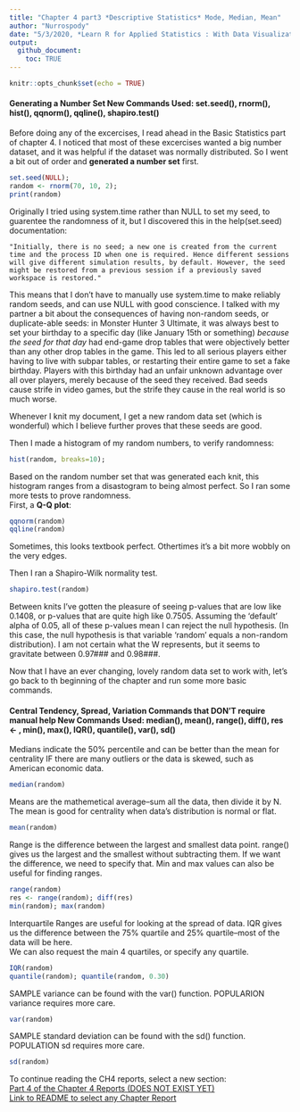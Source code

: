```yaml
---
title: "Chapter 4 part3 *Descriptive Statistics* Mode, Median, Mean"
author: "Nurrospody"
date: "5/3/2020, *Learn R for Applied Statistics : With Data Visualizations, Regressions, and Statistics*"
output:
  github_document:
    toc: TRUE
---
```


```r
knitr::opts_chunk$set(echo = TRUE)
```
#### Generating a Number Set **New Commands Used: set.seed(), rnorm(), hist(), qqnorm(), qqline(), shapiro.test()**
Before doing any of the excercises, I read ahead in the Basic Statistics part of chapter 4.  I noticed that most of these excercises wanted a big number dataset, and it was helpful if the dataset was normally distributed.  So I went a bit out of order and **generated a number set** first.
```r
set.seed(NULL);
random <- rnorm(70, 10, 2);
print(random)
```
Originally I tried using system.time rather than NULL to set my seed, to guarentee the randomness of it, but I discovered this in the help(set.seed) documentation:
```set
"Initially, there is no seed; a new one is created from the current time and the process ID when one is required. Hence different sessions will give different simulation results, by default. However, the seed might be restored from a previous session if a previously saved workspace is restored."
```
This means that I don't have to manually use system.time to make reliably random seeds, and can use NULL with good conscience.  I talked with my partner a bit about the consequences of having non-random seeds, or duplicate-able seeds: in Monster Hunter 3 Ultimate, it was always best to set your birthday to a specific day (like January 15th or something) *because the seed for that day* had end-game drop tables that were objectively better than any other drop tables in the game.  This led to all serious players either having to live with subpar tables, or restarting their entire game to set a fake birthday.  Players with this birthday had an unfair unknown advantage over all over players, merely because of the seed they received.  Bad seeds cause strife in video games, but the strife they cause in the real world is so much worse.

Whenever I knit my document, I get a new random data set (which is wonderful) which I believe further proves that these seeds are good.  

Then I made a histogram of my random numbers, to verify randomness:
```r
hist(random, breaks=10);
```
Based on the random number set that was generated each knit, this histogram ranges from a disastogram to being almost perfect.  So I ran some more tests to prove randomness.  
First, a **Q-Q plot**:
```r
qqnorm(random)
qqline(random)
```
Sometimes, this looks textbook perfect.  Othertimes it's a bit more wobbly on the very edges.  

Then I ran a Shapiro-Wilk normality test.  
```r
shapiro.test(random)
```
Between knits I've gotten the pleasure of seeing p-values that are low like 0.1408, or p-values that are quite high like 0.7505.
Assuming the 'default' alpha of 0.05, all of these p-values mean I can reject the null hypothesis.  (In this case, the null hypothesis is that variable 'random' equals a non-random distribution).  I am not certain what the W represents, but it seems to gravitate between 0.97### and 0.98###.

Now that I have an ever changing, lovely random data set to work with, let's go back to th beginning of the chapter and run some more basic commands.

#### Central Tendency, Spread, Variation Commands that DON'T require manual help **New Commands Used: median(), mean(), range(), diff(), res <- , min(), max(), IQR(), quantile(), var(), sd()**

Medians indicate the 50% percentile and can be better than the mean for centrality IF there are many outliers or the data is skewed, such as American economic data.  
```r
median(random)
```
Means are the mathemetical average--sum all the data, then divide it by N.  The mean is good for centrality when data's distribution is normal or flat.
```r
mean(random)
```
Range is the difference between the largest and smallest data point.  range() gives us the largest and the smallest without subtracting them.  If we want the difference, we need to specify that.
Min and max values can also be useful for finding ranges.
```r
range(random)
res <- range(random); diff(res)
min(random); max(random)
```
Interquartile Ranges are useful for looking at the spread of data.  IQR gives us the difference between the 75% quartile and 25% quartile--most of the data will be here.  
We can also request the main 4 quartiles, or specify any quartile.
```r
IQR(random)
quantile(random); quantile(random, 0.30)
```
SAMPLE variance can be found with the var() function.  POPULARION variance requires more care.  
```r
var(random)
```
SAMPLE standard deviation can be found with the sd() function.  POPULATION sd requires more care.
```r
sd(random)
```
















To continue reading the CH4 reports, select a new section:  
[Part 4 of the Chapter 4 Reports (DOES NOT EXIST YET)](https://github.com/Nurrospody/SOURCE-Statistics-ILC/blob/master/Chapter%20Reports/CH4-part4.md)  
[Link to README to select any Chapter Report](https://github.com/Nurrospody/SOURCE-Statistics-ILC/blob/master/README.md)